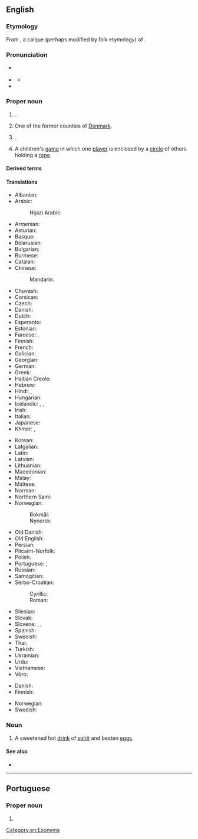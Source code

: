 ==English==
{{wikipedia}}
{{wikipedia|Copenhagen County}}
{{wikipedia|Copenhagen, Louisiana}}

===Etymology===
{{root|en|ine-pro|*keh₂p-}}
From {{bor|en|nds|Kopenhagen}}, a calque (perhaps modified by folk etymology) of {{der|en|da|København}}.

===Pronunciation===
* {{a|US}} {{IPA|en|/ˈkoʊpənˌheɪɡən/|/ˈkoʊpənˌhɑɡən/}}
* {{a|RP}} {{IPA|en|/ˌkəʊpənˈheɪɡən/|/ˌkəʊpənˈhɑːɡən/}}
** {{audio|en|LL-Q1860 (eng)-Vealhurl-Copenhagen.wav|Audio (UK)}}
* {{rhymes|en|eɪɡən}}

===Proper noun===
{{en-proper noun}}

# {{place|en|capital city|c/Denmark}}.
# One of the former counties of [[Denmark]].
# {{place|en|community|s/Louisiana}}.
# A children's [[game]] in which one [[player]] is enclosed by a [[circle]] of others holding a [[rope]]. <!--W1913-->

====Derived terms====
{{der2|en
|Copenhagen blue
|Copenhagenist
|Copenhagener
|Copenhagenize
|Copenhagenization}}

====Translations====
{{trans-top|capital of Denmark}}
* Albanian: {{t|sq|Kopenhagen}}
* Arabic: {{t|ar|كُوبِنْهَاغِن|m}}
*: Hijazi Arabic: {{t|acw|كوبِنْهاقِن|f|tr=kōbinhāgin}}
* Armenian: {{t+|hy|Կոպենհագեն}}
* Asturian: {{t|ast|Copenḥague|f}}
* Basque: {{t+|eu|Kopenhage}}
* Belarusian: {{t|be|Капэнга́ген|m}}
* Bulgarian: {{t|bg|Ко́пенхаген|m}}
* Burmese: {{t|my|[[ကိုပင်ဟေဂင်]][[မြို့]]}}
* Catalan: {{t|ca|Copenhaguen}}
* Chinese:
*: Mandarin: {{t+|cmn|哥本哈根|tr=Gēběnhāgēn|sc=Hani}}
* Chuvash: {{t|cv|Копенгаген}}
* Corsican: {{t|co|Copenaghen|f}}
* Czech: {{t+|cs|Kodaň|f}}
* Danish: {{t+|da|København}}
* Dutch: {{t+|nl|Kopenhagen}}
* Esperanto: {{t+|eo|Kopenhago}}
* Estonian: {{t+|et|Kopenhaagen}}
* Faroese: {{t|fo|Keypmannahavn|f}}, {{t|fo|Kjøpinhavn|f}}
* Finnish: {{t+|fi|Kööpenhamina}}
* French: {{t+|fr|Copenhague|f}}
* Galician: {{t+|gl|Copenhague}}
* Georgian: {{t|ka|კოპენჰაგენი}}
* German: {{t+|de|Kopenhagen|n}}
* Greek: {{t+|el|Κοπεγχάγη|f}}
* Haitian Creole: {{t|ht|Kopènag}}
* Hebrew: {{t|he|קופנהאגן}}
* Hindi: {{t|hi|कोपेनहेगन}}, {{t|hi|कोपनहेगन}}
* Hungarian: {{t+|hu|Koppenhága}}
* Icelandic: {{t|is|Kaupmannahöfn|f}}, {{t|is|Kaupinhafn}}, {{t|is|Köben|f}}
* Irish: {{t|ga|Cóbanhávan|m}}
* Italian: {{t+|it|Copenaghen|f}}
* Japanese: {{t|ja|コペンハーゲン|tr=Kopenhāgen|sc=Jpan}}
* Khmer: {{t|km|ខូរផេនហាហ្គេន|tr=kʰoopʰeenhaagein}}, {{t|km|កូប៉េនហាក|tr=koopeenhaak}}
{{trans-mid}}
* Korean: {{t|ko|^코펜하겐}}
* Latgalian: {{t|ltg|Kopenhaga|f}}
* Latin: {{t|la|Hafnia}}
* Latvian: {{t|lv|Kopenhāgena|f}}
* Lithuanian: {{t|lt|Kopenhaga|f}}
* Macedonian: {{t|mk|Копенха́ген|m}}
* Malay: {{t|ms|Kopenhagen}}
* Maltese: {{t|mt|Kopenħagen}}
* Norman: {{t|nrf|Copèneĥague}}
* Northern Sami: {{t|se|Københápman}}
* Norwegian:
*: Bokmål: {{t+|nb|København}}
*: Nynorsk: {{t|nn|København}}
* Old Danish: {{t|gmq-oda|Køpmannæhafn}}
* Old English: {{t|ang|Ċēapmanna hæfen|f}}
* Persian: {{t|fa|کپنهاگ|tr=Kopenhâg}}
* Pitcairn-Norfolk: {{t|pih|Copenhagen}}
* Polish: {{t+|pl|Kopenhaga|f}}
* Portuguese: {{t+|pt|Copenhague}}, {{t+|pt|Copenhaga}}
* Russian: {{t+|ru|Копенга́ген|m}}
* Samogitian: {{t|sgs|Kuopenhaga|f}}
* Serbo-Croatian:
*: Cyrillic: {{t|sh|Копенхаген|m}}
*: Roman: {{t+|sh|Kopenhagen|m}}
* Silesian: {{t|szl|Kopynhaga|f}}
* Slovak: {{t|sk|Kodaň|f}}
* Slovene: {{t|sl|København|m}}, {{t|sl|Kobenhaven|m}}, {{t|sl|Kopenhagen|m}}
* Spanish: {{t+|es|Copenhague}}
* Swedish: {{t+|sv|Köpenhamn|n}}
* Thai: {{t|th|โคเปนเฮเกน}}
* Turkish: {{t+|tr|Kopenhag}}
* Ukrainian: {{t|uk|Копенга́ген|m}}
* Urdu: {{t|ur|کوپن ہیگن|tr=kopen hegan}}
* Vietnamese: {{t|vi|Copenhagen}}
* Võro: {{t|vro|Kopõnhaagõn}}
{{trans-bottom}}

{{trans-top|former county in Denmark}}
* Danish: {{t|da|Københavns Amt}}
* Finnish: {{t|fi|[[Kööpenhaminan]] [[lääni]]}}
{{trans-mid}}
* Norwegian: {{t|no|Københavns amt}}
* Swedish: {{t|sv|Köpenhamns amt}}
{{trans-bottom}}

===Noun===
{{en-noun}}

# A sweetened hot [[drink]] of [[spirit]] and beaten [[egg]]s.

====See also====
* {{l|en|København}}

[[Category:en:Exonyms]]

----

==Portuguese==

===Proper noun===
{{pt-proper noun|f}}

# {{alternative form of|pt|Copenhaga}}
